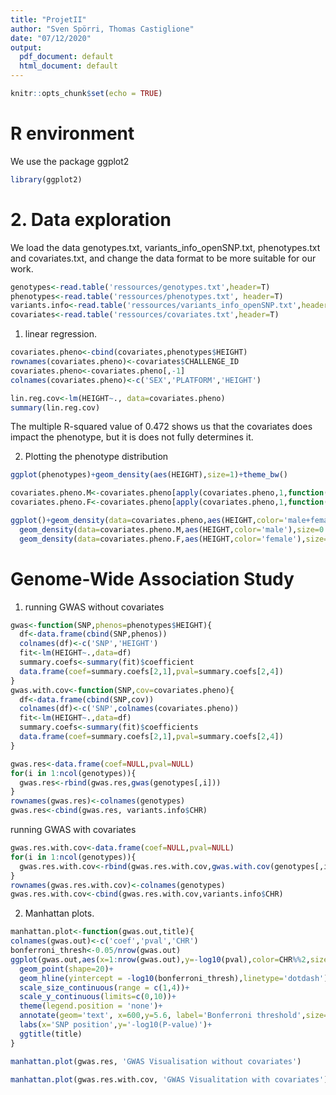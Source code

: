 ```yaml
---
title: "ProjetII"
author: "Sven Spörri, Thomas Castiglione"
date: "07/12/2020"
output:
  pdf_document: default
  html_document: default
---
```


```r
knitr::opts_chunk$set(echo = TRUE)
```

# R environment

We use the package ggplot2

```r
library(ggplot2)
```

# 2. Data exploration

We load the data genotypes.txt, variants_info_openSNP.txt, phenotypes.txt and covariates.txt, and change the data format to be more suitable for our work.

```r
genotypes<-read.table('ressources/genotypes.txt',header=T)
phenotypes<-read.table('ressources/phenotypes.txt', header=T)
variants.info<-read.table('ressources/variants_info_openSNP.txt',header=T)
covariates<-read.table('ressources/covariates.txt',header=T)

```

1. linear regression.
```r
covariates.pheno<-cbind(covariates,phenotypes$HEIGHT)
rownames(covariates.pheno)<-covariates$CHALLENGE_ID
covariates.pheno<-covariates.pheno[,-1]
colnames(covariates.pheno)<-c('SEX','PLATFORM','HEIGHT')

lin.reg.cov<-lm(HEIGHT~., data=covariates.pheno)
summary(lin.reg.cov)

```
The multiple R-squared value of 0.472 shows us that the covariates does impact the phenotype, but it is does not fully determines it.

2. Plotting the phenotype distribution
```r
ggplot(phenotypes)+geom_density(aes(HEIGHT),size=1)+theme_bw()
```
```r
covariates.pheno.M<-covariates.pheno[apply(covariates.pheno,1,function(x) x[1]=='M'),]
covariates.pheno.F<-covariates.pheno[apply(covariates.pheno,1,function(x) x[1]=='F'),]

ggplot()+geom_density(data=covariates.pheno,aes(HEIGHT,color='male+female'),size=1.1)+
  geom_density(data=covariates.pheno.M,aes(HEIGHT,color='male'),size=0.8)+
  geom_density(data=covariates.pheno.F,aes(HEIGHT,color='female'),size=0.8)+ theme_bw()

```
# Genome-Wide Association Study

1.
running GWAS without covariates
```r
gwas<-function(SNP,phenos=phenotypes$HEIGHT){
  df<-data.frame(cbind(SNP,phenos))
  colnames(df)<-c('SNP','HEIGHT')
  fit<-lm(HEIGHT~.,data=df)
  summary.coefs<-summary(fit)$coefficient
  data.frame(coef=summary.coefs[2,1],pval=summary.coefs[2,4])
}
gwas.with.cov<-function(SNP,cov=covariates.pheno){
  df<-data.frame(cbind(SNP,cov))
  colnames(df)<-c('SNP',colnames(covariates.pheno))
  fit<-lm(HEIGHT~.,data=df)
  summary.coefs<-summary(fit)$coefficients
  data.frame(coef=summary.coefs[2,1],pval=summary.coefs[2,4])
}
```

```r
gwas.res<-data.frame(coef=NULL,pval=NULL)
for(i in 1:ncol(genotypes)){
  gwas.res<-rbind(gwas.res,gwas(genotypes[,i]))
}
rownames(gwas.res)<-colnames(genotypes)
gwas.res<-cbind(gwas.res, variants.info$CHR)
```

running GWAS with covariates
```r
gwas.res.with.cov<-data.frame(coef=NULL,pval=NULL)
for(i in 1:ncol(genotypes)){
  gwas.res.with.cov<-rbind(gwas.res.with.cov,gwas.with.cov(genotypes[,i]))
}
rownames(gwas.res.with.cov)<-colnames(genotypes)
gwas.res.with.cov<-cbind(gwas.res.with.cov,variants.info$CHR)
```

2.
Manhattan plots.
```r
manhattan.plot<-function(gwas.out,title){
colnames(gwas.out)<-c('coef','pval','CHR')
bonferroni_thresh<-0.05/nrow(gwas.out)
ggplot(gwas.out,aes(x=1:nrow(gwas.out),y=-log10(pval),color=CHR%%2,size=-log10(pval)))+
  geom_point(shape=20)+
  geom_hline(yintercept = -log10(bonferroni_thresh),linetype='dotdash')+
  scale_size_continuous(range = c(1,4))+
  scale_y_continuous(limits=c(0,10))+
  theme(legend.position = 'none')+
  annotate(geom='text', x=600,y=5.6, label='Bonferroni threshold',size=3.5)+
  labs(x='SNP position',y='-log10(P-value)')+
  ggtitle(title)
}
```

```r
manhattan.plot(gwas.res, 'GWAS Visualisation without covariates')
```


```r
manhattan.plot(gwas.res.with.cov, 'GWAS Visualitation with covariates')
```




